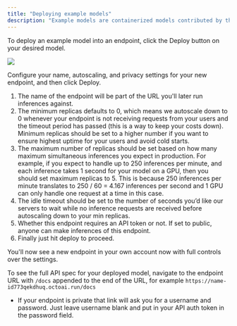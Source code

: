 ```yaml
---
title: "Deploying example models"
description: "Example models are containerized models contributed by the OctoAI community."
---
```


To deploy an example model into an endpoint, click the Deploy button on your desired model.

![](/images/dc2a10d-Screenshot_2023-10-23_at_3.22.21_PM.png) 

Configure your name, autoscaling, and privacy settings for your new endpoint, and then click Deploy.

1. The name of the endpoint will be part of the URL you'll later run inferences against.
2. The minimum replicas defaults to 0, which means we autoscale down to 0 whenever your endpoint is not receiving requests from your users and the timeout period has passed (this is a way to keep your costs down). Minimum replicas should be set to a higher number if you want to ensure highest uptime for your users and avoid cold starts.
3. The maximum number of replicas should be set based on how many maximum simultaneous inferences you expect in production. For example, if you expect to handle up to 250 inferences per minute, and each inference takes 1 second for your model on a GPU, then you should set maximum replicas to 5\. This is because 250 inferences per minute translates to 250 / 60 = 4.167 inferences per second and 1 GPU can only handle one request at a time in this case.
4. The idle timeout should be set to the number of seconds you’d like our servers to wait while no inference requests are received before autoscaling down to your min replicas.
5. Whether this endpoint requires an API token or not. If set to public, anyone can make inferences of this endpoint.
6. Finally just hit deploy to proceed.

You'll now see a new endpoint in your own account now with full controls over the settings.

To see the full API spec for your deployed model, navigate to the endpoint URL with `/docs` appended to the end of the URL, for example `https://name-id773qekdhuq.octoai.run/docs`

* If your endpoint is private that link will ask you for a username and password. Just leave username blank and put in your API auth token in the password field.